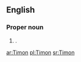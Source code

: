 ==English==

===Proper noun===
{{en-proper-noun}}

# {{given name|male||}}.

[[ar:Timon]]
[[pl:Timon]]
[[sr:Timon]]